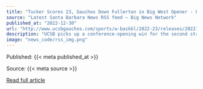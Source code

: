 ```yaml
---
title: "Tucker Scores 23, Gauchos Down Fullerton in Big West Opener - UC Santa Barbara"
source: "Latest Santa Barbara News RSS feed – Big News Network"
published_at: "2022-12-30"
url: "http://www.ucsbgauchos.com/sports/w-baskbl/2022-23/releases/2022123016wnt1"
description: "UCSB picks up a conference-opening win for the second straight year."
image: "news_code/rss_img.png"
---
```



  Published: {{< meta published_at >}}
  

  Source: {{< meta source >}}
  

  [Read full article]({{< meta url >}})
  

